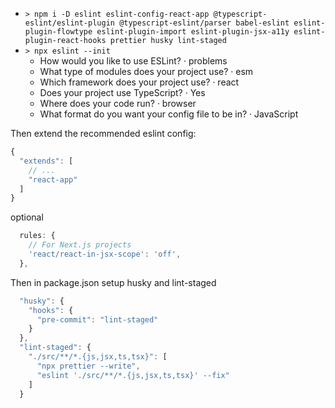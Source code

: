 - `> npm i -D eslint eslint-config-react-app @typescript-eslint/eslint-plugin @typescript-eslint/parser babel-eslint eslint-plugin-flowtype eslint-plugin-import eslint-plugin-jsx-a11y eslint-plugin-react-hooks prettier husky lint-staged`
- `> npx eslint --init`
  - How would you like to use ESLint? · problems
  - What type of modules does your project use? · esm
  - Which framework does your project use? · react
  - Does your project use TypeScript? · Yes
  - Where does your code run? · browser
  - What format do you want your config file to be in? · JavaScript

Then extend the recommended eslint config:

```js
{
  "extends": [
    // ...
    "react-app"
  ]
}
```

optional

```js
  rules: {
    // For Next.js projects
    'react/react-in-jsx-scope': 'off',
  },
```

Then in package.json setup husky and lint-staged

```js
  "husky": {
    "hooks": {
      "pre-commit": "lint-staged"
    }
  },
  "lint-staged": {
    "./src/**/*.{js,jsx,ts,tsx}": [
      "npx prettier --write",
      "eslint './src/**/*.{js,jsx,ts,tsx}' --fix"
    ]
  }
```
